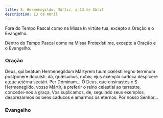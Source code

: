 ```yaml
---
title: S. Hermenegildo, Mártir, a 13 de Abril
description: 13 de Abril
---
```



Fora do Tempo Pascal como na Missa In virtúte tua, excepto a Oração e o Evangelho.

<LinkCard
  href="/missal/comum/4martirnaopontifice1"
  title="Mártir não Pontífice - Missa In virtúte tua"
/>

Dentro do Tempo Pascal como na Missa Protexísti me, excepto a Oração e o Evangelho.

<LinkCard href="/missal/comum/9martir" title="Mártir - Missa Protexísti me" />

### Oração

<div class="side-by-side not-content">
  <span>
    Deus, qui beátum Hermenegíldum Mártyrem tuum cœlésti regno terrénum postpónere docuísti: da,
    quǽsumus, nobis; ejus exémplo cadúca despícere atque ætérna sectári. Per Dóminum...
  </span>
  <span>
    Ó Deus, que ensinastes o S. Hermenegildo, vosso Mártir, a preferir o reino celestial ao
    terrestre, concedei-nos a graça, Vos suplicamos, de, seguindo seus exemplos, desprezarmos os
    bens caducos e amarmos os eternos. Por nosso Senhor...
  </span>
</div>

### Evangelho

<LinkCard
  href="/missal/comum/2martirpontificeforapascal#evangelho"
  title="Mártir Pontífice - Missa Státuit ei Dóminus"
/>
